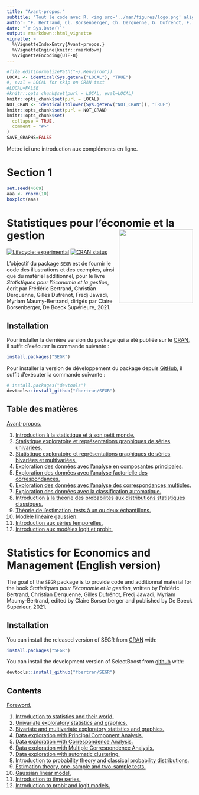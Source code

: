 ```yaml
---
title: "Avant-propos."
subtitle: "Tout le code avec R. <img src='../man/figures/logo.png' align='right' width='200'/>"
author: "F. Bertrand, Cl. Borsenberger, Ch. Derquenne, G. Dufrénot, F. Jawadi, M. Maumy-Bertrand"
date: "`r Sys.Date()`"
output: rmarkdown::html_vignette
vignette: >
  %\VignetteIndexEntry{Avant-propos.}
  %\VignetteEngine{knitr::rmarkdown}
  %\VignetteEncoding{UTF-8}
---
```


```r
#file.edit(normalizePath("~/.Renviron"))
LOCAL <- identical(Sys.getenv("LOCAL"), "TRUE")
#, eval = LOCAL for skip on CRAN test
#LOCAL=FALSE
#knitr::opts_chunk$set(purl = LOCAL, eval=LOCAL)
knitr::opts_chunk$set(purl = LOCAL)
NOT_CRAN <- identical(tolower(Sys.getenv("NOT_CRAN")), "TRUE")
knitr::opts_chunk$set(purl = NOT_CRAN)
knitr::opts_chunk$set(
  collapse = TRUE,
  comment = "#>"
)
SAVE_GRAPHS=FALSE
```


Mettre ici une introduction aux compléments en ligne.


# Section 1
```r
set.seed(4669)
aaa <- rnorm(10)
boxplot(aaa)
```

# Statistiques pour l’économie et la gestion <img src="../man/figures/logo.png" align="right" width="200"/>

<!-- badges: start -->
[![Lifecycle: experimental](https://img.shields.io/badge/lifecycle-experimental-orange.svg)](https://www.tidyverse.org/lifecycle/#experimental)
[![CRAN status](https://www.r-pkg.org/badges/version/SEGR)](https://CRAN.R-project.org/package=SEGR)
<!-- badges: end -->


L'objectif du package `SEGR` est de fournir le code des illustrations et des exemples, ainsi que du matériel additionnel, pour le livre *Statistiques pour l’économie et la gestion*, écrit par Frédéric Bertrand, Christian Derquenne, Gilles Dufrénot, Fredj Jawadi, Myriam Maumy-Bertrand, dirigés par Claire Borsenberger, De Boeck Supérieure, 2021.


## Installation

Pour installer la dernière version du package qui a été publiée sur le [CRAN](https://CRAN.R-project.org), il suffit d'exécuter la commande suivante :

``` r
install.packages("SEGR")
```

Pour installer la version de développement du package depuis [GitHub](https://github.com/), il suffit d'exécuter la commande suivante :

``` r
# install.packages("devtools")
devtools::install_github("fbertran/SEGR")
```

## Table des matières

[Avant-propos.](https://fbertran.github.io/SEGR/articles/CodeChap00.html)

1. [Introduction à la statistique et à son petit monde.](https://fbertran.github.io/SEGR/articles/CodeChap01.html)
2. [Statistique exploratoire et représentations graphiques de séries univariées.](https://fbertran.github.io/SEGR/articles/CodeChap02.html) 
3. [Statistique exploratoire et représentations graphiques de séries bivariées et multivariées.](https://fbertran.github.io/SEGR/articles/CodeChap03.html) 
4. [Exploration des données avec l'analyse en composantes principales.](https://fbertran.github.io/SEGR/articles/CodeChap04.html) 
5. [Exploration des données avec l'analyse factorielle des correspondances.](https://fbertran.github.io/SEGR/articles/CodeChap05.html)
6. [Exploration des données avec l'analyse des correspondances multiples.](https://fbertran.github.io/SEGR/articles/CodeChap06.html) 
7. [Exploration des données avec la classification automatique.](https://fbertran.github.io/SEGR/articles/CodeChap07.html) 
8. [Introduction à la théorie des probabilités aux distributions statistiques classiques.](https://fbertran.github.io/SEGR/articles/CodeChap08.html)
9. [Théorie de l'estimation, tests à un ou deux échantillons.](https://fbertran.github.io/SEGR/articles/CodeChap09.html)
10. [Modèle linéaire gaussien.](https://fbertran.github.io/SEGR/articles/CodeChap10.html)
11. [Introduction aux séries temporelles.](https://fbertran.github.io/SEGR/articles/CodeChap11.html)
12. [Introduction aux modèles logit et probit.](https://fbertran.github.io/SEGR/articles/CodeChap12.html)


# Statistics for Economics and Management (English version)

The goal of the `SEGR` package is to provide code and additionnal material for the book *Statistiques pour l’économie et la gestion*, written by Frédéric Bertrand, Christian Derquenne, Gilles Dufrénot, Fredj Jawadi, Myriam Maumy-Bertrand, edited by Claire Borsenberger and published by De Boeck Supérieur, 2021.

## Installation

You can install the released version of SEGR from [CRAN](https://CRAN.R-project.org) with:


```r
install.packages("SEGR")
```

You can install the development version of SelectBoost from [github](https://github.com) with:


```r
devtools::install_github("fbertran/SEGR")
```

## Contents

[Foreword.](https://fbertran.github.io/SEGR/articles/CodeChap00.html)

1. [Introduction to statistics and their world.](https://fbertran.github.io/SEGR/articles/CodeChap01.html)
2. [Univariate exploratory statistics and graphics.](https://fbertran.github.io/SEGR/articles/CodeChap02.html) 
3. [Bivariate and multivariate exploratory statistics and graphics.](https://fbertran.github.io/SEGR/articles/CodeChap03.html) 
4. [Data exploration with Principal Component Analysis.](https://fbertran.github.io/SEGR/articles/CodeChap04.html) 
5. [Data exploration with Correspondence Analysis.](https://fbertran.github.io/SEGR/articles/CodeChap05.html)
6. [Data exploration with Multiple Correspondence Analysis.](https://fbertran.github.io/SEGR/articles/CodeChap06.html) 
7. [Data exploration with automatic clustering.](https://fbertran.github.io/SEGR/articles/CodeChap07.html) 
8. [Introduction to probability theory and classical probability distributions.](https://fbertran.github.io/SEGR/articles/CodeChap08.html)
9. [Estimation theory, one-sample and two-sample tests.](https://fbertran.github.io/SEGR/articles/CodeChap09.html)
10. [Gaussian linear model.](https://fbertran.github.io/SEGR/articles/CodeChap10.html)
11. [Introduction to time series.](https://fbertran.github.io/SEGR/articles/CodeChap11.html)
12. [Introduction to probit and logit models.](https://fbertran.github.io/SEGR/articles/CodeChap12.html)


